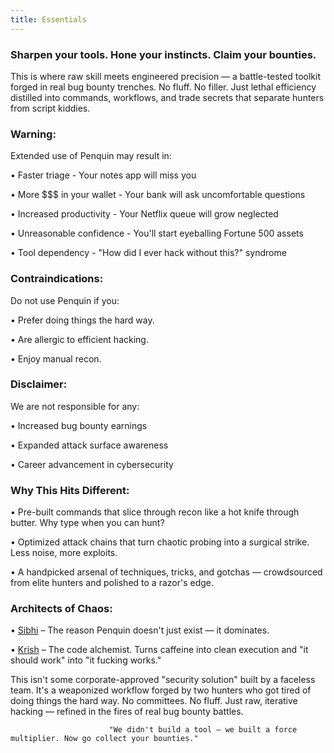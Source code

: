 ```yaml
---
title: Essentials
---
```


### Sharpen your tools. Hone your instincts. Claim your bounties.

This is where raw skill meets engineered precision — a battle-tested toolkit forged in real bug bounty trenches. No fluff. No filler. Just lethal efficiency distilled into commands, workflows, and trade secrets that separate hunters from script kiddies.

### Warning:

Extended use of Penquin may result in:

• Faster triage - Your notes app will miss you

• More $$$ in your wallet - Your bank will ask uncomfortable questions

• Increased productivity - Your Netflix queue will grow neglected

• Unreasonable confidence - You'll start eyeballing Fortune 500 assets

• Tool dependency - "How did I ever hack without this?" syndrome


### Contraindications:

Do not use Penquin if you:

• Prefer doing things the hard way.

• Are allergic to efficient hacking.

• Enjoy manual recon.


### Disclaimer:

We are not responsible for any:

• Increased bug bounty earnings

• Expanded attack surface awareness

• Career advancement in cybersecurity


### Why This Hits Different:

• Pre-built commands that slice through recon like a hot knife through butter. Why type when you can hunt?

• Optimized attack chains that turn chaotic probing into a surgical strike. Less noise, more exploits.

• A handpicked arsenal of techniques, tricks, and gotchas — crowdsourced from elite hunters and polished to a razor's edge.


### Architects of Chaos:

• [Sibhi](https://xibhi.github.io) – The reason Penquin doesn't just exist — it dominates.

• [Krish](https://crish-xi.vercel.app) – The code alchemist. Turns caffeine into clean execution and "it should work" into "it fucking works."

This isn't some corporate-approved "security solution" built by a faceless team. It's a weaponized workflow forged by two hunters who got tired of doing things the hard way. No committees. No fluff. Just raw, iterative hacking — refined in the fires of real bug bounty battles.

                          "We didn't build a tool — we built a force multiplier. Now go collect your bounties."